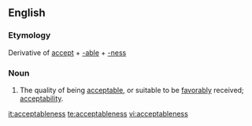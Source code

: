 ==English==

===Etymology===
Derivative of [[accept]] + [[-able]] + [[-ness]]

===Noun===
{{en-noun|-}}

#The quality of being [[acceptable]], or suitable to be [[favorably]] received; [[acceptability]].

[[it:acceptableness]]
[[te:acceptableness]]
[[vi:acceptableness]]